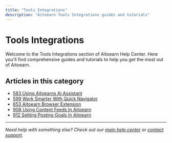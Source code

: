 ```yaml
---
title: "Tools Integrations"
description: "Aitoearn Tools Integrations guides and tutorials"
---
```

# Tools Integrations

Welcome to the Tools Integrations section of Aitoearn Help Center. Here you'll find comprehensive guides and tutorials to help you get the most out of Aitoearn.

## Articles in this category

- [583 Using Aitoearns Ai Assistant](583-using-aitoearns-ai-assistant)
- [599 Work Smarter With Quick Navigator](599-work-smarter-with-quick-navigator)
- [653 Aitoearn Browser Extension](653-aitoearn-browser-extension)
- [908 Using Content Feeds In Aitoearn](908-using-content-feeds-in-aitoearn)
- [912 Setting Posting Goals In Aitoearn](912-setting-posting-goals-in-aitoearn)

---

*Need help with something else? Check out our [main help center](/en/help-center) or [contact support](mailto:hello@aitoearn.com).*
